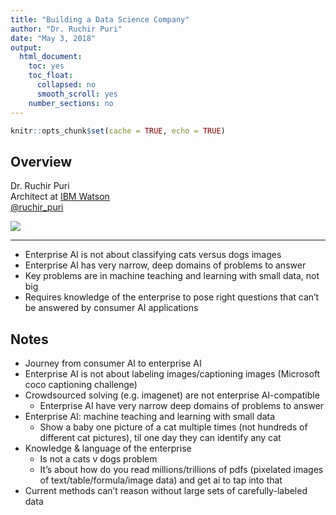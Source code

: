 ```yaml
---
title: "Building a Data Science Company"
author: "Dr. Ruchir Puri"
date: "May 3, 2018"
output: 
  html_document:
    toc: yes
    toc_float:
      collapsed: no
      smooth_scroll: yes
    number_sections: no
---
```


```r
knitr::opts_chunk$set(cache = TRUE, echo = TRUE)
```

## Overview

<div class="row">

<div class="col-md-6">
Dr. Ruchir Puri  
Architect at [IBM Watson](https://www.ibm.com/watson/)  
[\@ruchir_puri](https://twitter.com/ruchir_puri)
</div>

<div class="col-md-6">
![](images/puri.jpg)
</div>

</div>

***

- Enterprise AI is not about classifying cats versus dogs images
- Enterprise AI has very narrow, deep domains of problems to answer
- Key problems are in machine teaching and learning with small data, not big
- Requires knowledge of the enterprise to pose right questions that can't be answered by consumer AI applications

## Notes

- Journey from consumer AI to enterprise AI
- Enterprise AI is not about labeling images/captioning images (Microsoft coco captioning challenge)
- Crowdsourced solving (e.g. imagenet) are not enterprise AI-compatible
    - Enterprise AI have very narrow deep domains of problems to answer
- Enterprise AI: machine teaching and learning with small data
    - Show a baby one picture of a cat multiple times (not hundreds of different cat pictures), til one day they can identify any cat
- Knowledge & language of the enterprise
    - Is not a cats v dogs problem
    - It's about how do you read millions/trillions of pdfs (pixelated images of text/table/formula/image data) and get ai to tap into that
- Current methods can't reason without large sets of carefully-labeled data
